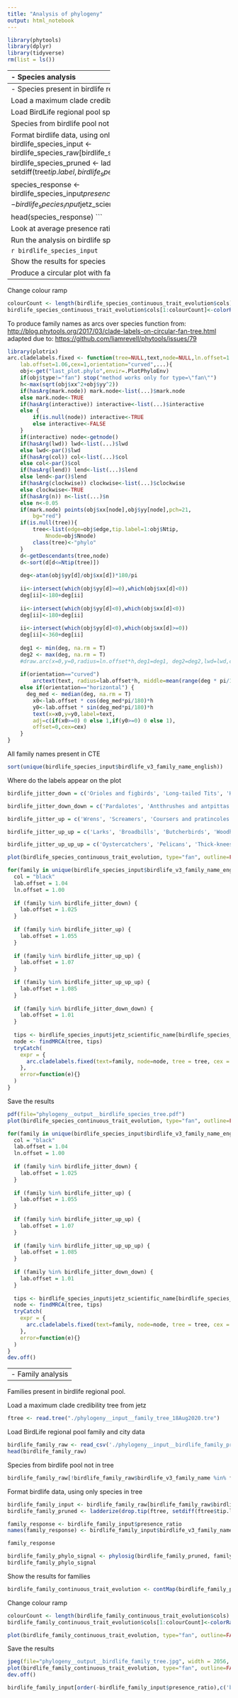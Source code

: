 ```yaml
---
title: "Analysis of phylogeny"
output: html_notebook
---
```


```r
library(phytools)
library(dplyr)
library(tidyverse)
rm(list = ls())
```

--------------------------------
- Species analysis
--------------------------------
- Species present in birdlife regional pool.


Load a maximum clade credibility tree from jetz
```r
tree <- read.tree("./phylogeny__input__stage2_hackett_mcc_no_neg.tre")
```

Load BirdLife regional pool species and city data
```r
birdlife_species_raw <- read_csv('./phylogeny__input__birdlife_species_presence.csv')
```

Species from birdlife pool not in tree
```r
birdlife_species_raw[!birdlife_species_raw$jetz_scientific_name %in% tree$tip.label,]
```

Format birdlife data, using only species in tree
```r
birdlife_species_input <- birdlife_species_raw[birdlife_species_raw$jetz_scientific_name %in% tree$tip.label,]
birdlife_species_pruned <- ladderize(drop.tip(tree, setdiff(tree$tip.label, birdlife_species_input$jetz_scientific_name)))

species_response <- birdlife_species_input$presence_ratio
names(species_response) <- birdlife_species_input$jetz_scientific_name

head(species_response)
```

Look at average presence ratio per family
```r
birdlife_species_input %>% group_by(birdlife_v3_family_name_english) %>% summarise(averge_adaptation = mean(presence_ratio), number = n()) %>% arrange(averge_adaptation)
```

Run the analysis on birdlife species data
```r
birdlife_species_phylo_signal <- phylosig(birdlife_species_pruned, species_response, method="lambda", test=TRUE)
birdlife_species_phylo_signal
```

```r
birdlife_species_input
```

Show the results for species
```r
birdlife_species_continuous_trait_evolution <- contMap(birdlife_species_pruned, species_response, outline=FALSE, fsize=0.05, lwd=0.3)
```

Produce a circular plot with family name arcs over species
----------------------------------------------------

Change colour ramp
```r
colourCount <- length(birdlife_species_continuous_trait_evolution$cols)
birdlife_species_continuous_trait_evolution$cols[1:colourCount]<-colorRampPalette(c("#FFC20A","#0C7BDC"), space="Lab")(colourCount)
```

To produce family names as arcs over species
function from: <http://blog.phytools.org/2017/03/clade-labels-on-circular-fan-tree.html> adapted due to: <https://github.com/liamrevell/phytools/issues/79>

```r
library(plotrix)
arc.cladelabels.fixed <- function(tree=NULL,text,node=NULL,ln.offset=1.02,
	lab.offset=1.06,cex=1,orientation="curved",...){
	obj<-get("last_plot.phylo",envir=.PlotPhyloEnv)
	if(obj$type!="fan") stop("method works only for type=\"fan\"")
	h<-max(sqrt(obj$xx^2+obj$yy^2))
	if(hasArg(mark.node)) mark.node<-list(...)$mark.node
	else mark.node<-TRUE
	if(hasArg(interactive)) interactive<-list(...)$interactive
	else {
		if(is.null(node)) interactive<-TRUE
		else interactive<-FALSE
	}
	if(interactive) node<-getnode()
	if(hasArg(lwd)) lwd<-list(...)$lwd
	else lwd<-par()$lwd
	if(hasArg(col)) col<-list(...)$col
	else col<-par()$col
	if(hasArg(lend)) lend<-list(...)$lend
	else lend<-par()$lend
	if(hasArg(clockwise)) clockwise<-list(...)$clockwise
	else clockwise<-TRUE
	if(hasArg(n)) n<-list(...)$n
	else n<-0.05
	if(mark.node) points(obj$xx[node],obj$yy[node],pch=21,
		bg="red")
	if(is.null(tree)){
		tree<-list(edge=obj$edge,tip.label=1:obj$Ntip,
			Nnode=obj$Nnode)
		class(tree)<-"phylo"
	}
	d<-getDescendants(tree,node)
	d<-sort(d[d<=Ntip(tree)])
	
	deg<-atan(obj$yy[d]/obj$xx[d])*180/pi
	
	ii<-intersect(which(obj$yy[d]>=0),which(obj$xx[d]<0))
	deg[ii]<-180+deg[ii]
	
	ii<-intersect(which(obj$yy[d]<0),which(obj$xx[d]<0))
	deg[ii]<-180+deg[ii]
	
	ii<-intersect(which(obj$yy[d]<0),which(obj$xx[d]>=0))
	deg[ii]<-360+deg[ii]
	
	deg1 <- min(deg, na.rm = T)
	deg2 <- max(deg, na.rm = T)
	#draw.arc(x=0,y=0,radius=ln.offset*h,deg1=deg1, deg2=deg2,lwd=lwd,col=col,lend=lend,n=n)
	
	if(orientation=="curved")
		arctext(text, radius=lab.offset*h, middle=mean(range(deg * pi/180, na.rm = T)), cex=cex, clockwise=clockwise)
	else if(orientation=="horizontal") {
	  deg_med <- median(deg, na.rm = T)
		x0<-lab.offset * cos(deg_med*pi/180)*h
		y0<-lab.offset * sin(deg_med*pi/180)*h
		text(x=x0,y=y0,label=text,
		adj=c(if(x0>=0) 0 else 1,if(y0>=0) 0 else 1),
		offset=0,cex=cex)
	}
}
```

All family names present in CTE
```r
sort(unique(birdlife_species_input$birdlife_v3_family_name_english))
```

Where do the labels appear on the plot
```r
birdlife_jitter_down = c('Orioles and figbirds', 'Long-tailed Tits', 'Honeyguides', 'Ground-hornbills', 'Sunbirds', 'New World blackbirds', 'Mockingbirds and thrashers', 'Grosbeaks, saltators and allies', 'Nightjars', 'Ducks, geese and swans', 'Treecreepers', 'Guans and curassows', 'Thrushes', 'Grouse, pheasants and partridges', 'Helmetshrikes, bushshrikes and puffbacks', 'Starlings', 'Jacanas', 'New World warblers', 'Kingfishers', 'Antthrushes and antpittas', 'Pardalotes', 'Honeyeaters', 'Vireos and allies', 'Australasian babblers', 'Vireos and allies', 'Shrike-tits', 'Australasian wrens', 'Woodswallows', 'Shrike-flycatchers, wattle-eyes and batises', 'White-eyes', 'Frogmouths', 'Woodpeckers', 'Pardalotes', 'Tits and chickadees', 'Motmots', 'Accentors', 'Sparrows, snowfinches and allies', 'Herons and egrets', 'Drongos', 'Trogons', 'Manakins', 'Babblers and parrotbills', 'Sandgrouse', 'Old World warblers')

birdlife_jitter_down_down = c('Pardalotes', 'Antthrushes and antpittas', 'Rollers', 'Buttonquails', 'Swallows and martins', 'Guineafowl', 'Gnateaters', 'Shrike-flycatchers, wattle-eyes and batises', 'Turacos', 'Lyrebirds', 'Flowerpeckers', 'Penduline-tits', 'Waxbills, grass finches, munias and allies')

birdlife_jitter_up = c('Wrens', 'Screamers', 'Coursers and pratincoles', 'Butcherbirds', 'Indigobirds and allies', 'Antbirds', 'Bee-eaters', 'Gnateaters', 'Rails, crakes and allies', 'Tinamous', 'Cuckoo-shrikes', 'Storks', 'Painted-snipes', 'Wagtails and pipits', 'Weavers and allies', 'Puffbirds', 'Ovenbirds', 'Osprey, kites, hawks and eagles', 'Waxwings', 'Bustards', 'Australian treecreepers', 'Cuckoos', 'Crows and jays', 'Cotingas', 'Chats and Old World flycatchers', 'Flamingos', 'Parrots', 'Stilts and avocets')

birdlife_jitter_up_up = c('Larks', 'Broadbills', 'Butcherbirds', 'Woodhoopoes', 'Toucans and barbets', 'New World vultures', 'Honeyeaters', 'Anhingas', 'Australasian robins', 'Lyrebirds', 'Sparrows, snowfinches and allies', 'Ibises and spoonbills', 'Whipbirds, wedgebills and jewel-babblers', 'Leafbirds', 'Shrikes', 'Falcons and caracaras')

birdlife_jitter_up_up_up = c('Oystercatchers', 'Pelicans', 'Thick-knees', 'Goldcrests and kinglets')
```


```r
plot(birdlife_species_continuous_trait_evolution, type="fan", outline=FALSE, fsize=c(0.01, 1), lwd = c(0.1, 1), leg.txt="Cities/Regional Pools")

for(family in unique(birdlife_species_input$birdlife_v3_family_name_english)) {
  col = "black"
  lab.offset = 1.04
  ln.offset = 1.00
  
  if (family %in% birdlife_jitter_down) {
    lab.offset = 1.025
  }
  
  if (family %in% birdlife_jitter_up) {
    lab.offset = 1.055
  }
  
  if (family %in% birdlife_jitter_up_up) {
    lab.offset = 1.07
  }
  
  if (family %in% birdlife_jitter_up_up_up) {
    lab.offset = 1.085
  }
  
  if (family %in% birdlife_jitter_down_down) {
    lab.offset = 1.01
  }
  
  tips <- birdlife_species_input$jetz_scientific_name[birdlife_species_input$birdlife_v3_family_name_english == family]
  node <- findMRCA(tree, tips)
  tryCatch(
    expr = {
      arc.cladelabels.fixed(text=family, node=node, tree = tree, cex = 0.2, mark.node = F, col = col, lab.offset = lab.offset, ln.offset = ln.offset)
    },
    error=function(e){}
  )
}
```

Save the results

```r
pdf(file="phylogeny__output__birdlife_species_tree.pdf")
plot(birdlife_species_continuous_trait_evolution, type="fan", outline=FALSE, fsize=c(0.01, 0.5), lwd = c(0.1, 1), leg.txt="Cities/Regional Pools")

for(family in unique(birdlife_species_input$birdlife_v3_family_name_english)) {
  col = "black"
  lab.offset = 1.04
  ln.offset = 1.00
  
  if (family %in% birdlife_jitter_down) {
    lab.offset = 1.025
  }
  
  if (family %in% birdlife_jitter_up) {
    lab.offset = 1.055
  }
  
  if (family %in% birdlife_jitter_up_up) {
    lab.offset = 1.07
  }
  
  if (family %in% birdlife_jitter_up_up_up) {
    lab.offset = 1.085
  }
  
  if (family %in% birdlife_jitter_down_down) {
    lab.offset = 1.01
  }
  
  tips <- birdlife_species_input$jetz_scientific_name[birdlife_species_input$birdlife_v3_family_name_english == family]
  node <- findMRCA(tree, tips)
  tryCatch(
    expr = {
      arc.cladelabels.fixed(text=family, node=node, tree = tree, cex = 0.2, mark.node = F, col = col, lab.offset = lab.offset, ln.offset = ln.offset)
    },
    error=function(e){}
  )
}
dev.off()
```

--------------------------------
- Family analysis
--------------------------------
Families present in birdlife regional pool.

Load a maximum clade credibility tree from jetz
```r
ftree <- read.tree("./phylogeny__input__family_tree_18Aug2020.tre")
```

Load BirdLife regional pool family and city data
```r
birdlife_family_raw <- read_csv('./phylogeny__input__birdlife_family_presence.csv')
head(birdlife_family_raw)
```


Species from birdlife pool not in tree
```r
birdlife_family_raw[!birdlife_family_raw$birdlife_v3_family_name %in% ftree$tip.label,]
```


Format birdlife data, using only species in tree
```r
birdlife_family_input <- birdlife_family_raw[birdlife_family_raw$birdlife_v3_family_name %in% ftree$tip.label,]
birdlife_family_pruned <- ladderize(drop.tip(ftree, setdiff(ftree$tip.label, birdlife_family_input$birdlife_v3_family_name)))

family_response <- birdlife_family_input$presence_ratio
names(family_response) <- birdlife_family_input$birdlife_v3_family_name

family_response
```

```r
birdlife_family_phylo_signal <- phylosig(birdlife_family_pruned, family_response, method="lambda", test=TRUE)
birdlife_family_phylo_signal
```

Show the results for families
```r
birdlife_family_continuous_trait_evolution <- contMap(birdlife_family_pruned, family_response, outline=FALSE, fsize=0.05, lwd=0.3)
```
Change colour ramp
```r
colourCount <- length(birdlife_family_continuous_trait_evolution$cols)
birdlife_family_continuous_trait_evolution$cols[1:colourCount]<-colorRampPalette(c("#FFC20A","#0C7BDC"), space="Lab")(colourCount)
```

```r
plot(birdlife_family_continuous_trait_evolution, type="fan", outline=FALSE, fsize=c(0.5, 1), lwd = c(0.5, 1), leg.txt="Cities/Regional Pools")
```

Save the results

```r
jpeg(file="phylogeny__output__birdlife_family_tree.jpg", width = 2056, height=2056)
plot(birdlife_family_continuous_trait_evolution, type="fan", outline=FALSE, fsize=2, lwd = 4, cex.legend=0.5, leg.txt="Cities/Regional Pools")
dev.off()
```

```r
birdlife_family_input[order(-birdlife_family_input$presence_ratio),c('birdlife_v3_family_name', 'presence_ratio')]
```
